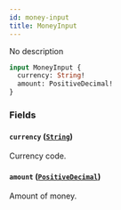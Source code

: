 ```yaml
---
id: money-input
title: MoneyInput
---
```



No description

```graphql
input MoneyInput {
  currency: String!
  amount: PositiveDecimal!
}
```


### Fields

#### `currency` ([`String`](../../../developer/api-reference/scalars/string))

Currency code.


#### `amount` ([`PositiveDecimal`](../../../developer/api-reference/scalars/positive-decimal))

Amount of money.




